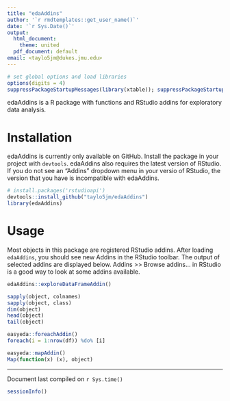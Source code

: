 ```yaml
---
title: "edaAddins"
author: '`r rmdtemplates::get_user_name()`'
date: '`r Sys.Date()`'
output:
  html_document:
    theme: united
  pdf_document: default
email: <taylo5jm@dukes.jmu.edu>
---
```


```r
# set global options and load libraries
options(digits = 4)
suppressPackageStartupMessages(library(xtable)); suppressPackageStartupMessages(library(magrittr));
```

edaAddins is a R package with functions and RStudio addins for exploratory data analysis. 

# Installation

edaAddins is currently only available on GitHub. Install the package in your project with `devtools`. edaAddins also requires the latest version of RStudio. If you do not see an "Addins" dropdown menu in your versio of RStudio, the version that you have is incompatible with edaAddins.

```r
# install.packages('rstudioapi')
devtools::install_github("taylo5jm/edaAddins")
library(edaAddins)
```

# Usage

Most objects in this package are registered RStudio addins. After loading `edaAddins`, you should see new Addins in the RStudio toolbar. The output of selected addins are displayed below. Addins >> Browse addins... in RStudio is a good way to look at some addins available.


```r
edaAddins::exploreDataFrameAddin()
```

```r
sapply(object, colnames)
sapply(object, class)
dim(object)
head(object)
tail(object)
```

```r
easyeda::foreachAddin()
foreach(i = 1:nrow(df)) %do% [i]
```

```r
easyeda::mapAddin()
Map(function(x) (x), object)
```









------------------------------------------  

\newpage  


Document last compiled on `r Sys.time()`
```r
sessionInfo()
```

